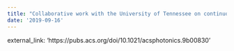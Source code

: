 ```yaml
---
title: "Collaborative work with the University of Tennessee on continuous-wave stimulated electron energy-loss and -gain spectroscopy of individual plasmonic nanoparticles was accepted for publication at ACS Photonics"
date: '2019-09-16'
---
```


external_link: 'https://pubs.acs.org/doi/10.1021/acsphotonics.9b00830'